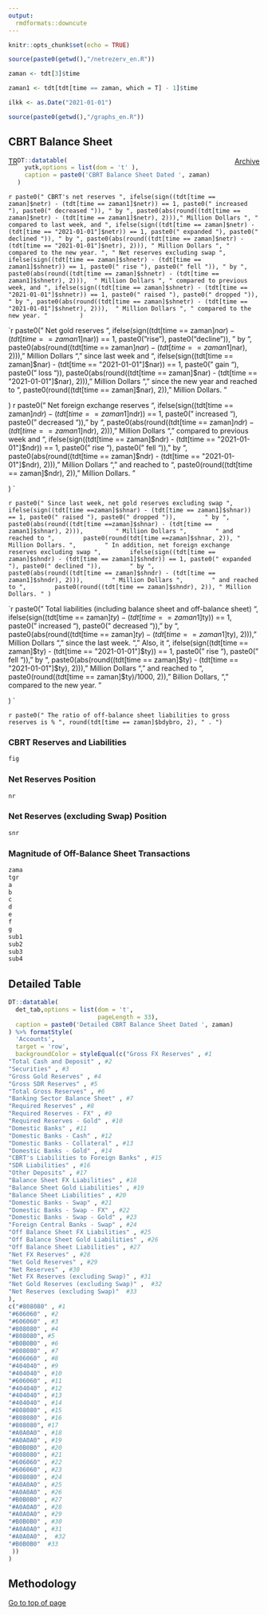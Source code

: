 ```yaml
---
output: 
  rmdformats::downcute
---
```


```r

knitr::opts_chunk$set(echo = TRUE)

source(paste0(getwd(),"/netrezerv_en.R"))

zaman <- tdt[3]$time

zaman1 <- tdt[tdt[time == zaman, which = T] - 1]$time

ilkk <- as.Date("2021-01-01")

source(paste0(getwd(),"/graphs_en.R"))

```


## CBRT Balance Sheet

<div style="float: left;"><a href=TCMB_TR_2021-02-26.html>TR</a></div>
<div style="float: right;"><a href=arsiv.html>Archive</a></div>

```r
DT::datatable(
  yutk,options = list(dom = 't' ), 
  caption = paste0('CBRT Balance Sheet Dated ', zaman)
)
```


`r paste0(" CBRT's net reserves ",
ifelse(sign((tdt[time == zaman]$netr) - (tdt[time == zaman1]$netr)) == 1, paste0(" increased "), paste0(" decreased ")),
" by ",
paste0(abs(round((tdt[time == zaman]$netr) - (tdt[time == zaman1]$netr), 2)))," Million Dollars ",
" compared to last week, and ",
ifelse(sign((tdt[time == zaman]$netr) - (tdt[time == "2021-01-01"]$netr)) == 1, paste0(" expanded "), paste0(" declined ")),
" by ",
paste0(abs(round((tdt[time == zaman]$netr) - (tdt[time == "2021-01-01"]$netr), 2))),
" Million Dollars ",
" compared to the new year. ",
" Net reserves excluding swap ",
ifelse(sign((tdt[time == zaman]$shnetr) - (tdt[time == zaman1]$shnetr)) == 1, paste0(" rise "), paste0(" fell ")),
" by ",
paste0(abs(round((tdt[time == zaman]$shnetr) - (tdt[time == zaman1]$shnetr), 2))), 
" Million Dollars ",
" compared to previous week, and ",
ifelse(sign((tdt[time == zaman]$shnetr) - (tdt[time == "2021-01-01"]$shnetr)) == 1, paste0(" raised "), paste0(" dropped ")),
" by ",
paste0(abs(round((tdt[time == zaman]$shnetr) - (tdt[time == "2021-01-01"]$shnetr), 2))), 
" Million Dollars ",
" compared to the new year. " 
       ) `
       
`r paste0(" Net gold reserves ",
       ifelse(sign((tdt[time == zaman]$nar) - (tdt[time == zaman1]$nar)) == 1, paste0("rise"), paste0("decline")),
       " by ",
       paste0(abs(round((tdt[time == zaman]$nar) - (tdt[time == zaman1]$nar), 2))), 
       " Million Dollars ",
       " since last week and ",
       ifelse(sign((tdt[time == zaman]$nar) - (tdt[time == "2021-01-01"]$nar)) == 1, paste0(" gain "), paste0(" loss ")),
       paste0(abs(round((tdt[time == zaman]$nar) - (tdt[time == "2021-01-01"]$nar), 2))), 
       " Million Dollars ",
       " since the new year and reached to ",
       paste0(round((tdt[time == zaman]$nar), 2)), " Million Dollars. "
       
) `
`r paste0(" Net foreign exchange reserves ",
       ifelse(sign((tdt[time == zaman]$ndr) - (tdt[time == zaman1]$ndr)) == 1, paste0(" increased "), paste0(" decreased ")),
       " by ",
       paste0(abs(round((tdt[time == zaman]$ndr) - (tdt[time == zaman1]$ndr), 2))), 
       " Million Dollars ",
       " compared to previous week and ",
       ifelse(sign((tdt[time == zaman]$ndr) - (tdt[time == "2021-01-01"]$ndr)) == 1, paste0(" rise "), paste0(" fell ")),
       " by ",
       paste0(abs(round((tdt[time == zaman]$ndr) - (tdt[time == "2021-01-01"]$ndr), 2))), 
       " Million Dollars ",
       " and reached to ",
       paste0(round((tdt[time == zaman]$ndr), 2)), " Million Dollars. "
       
) `

`r paste0(" Since last week, net gold reserves excluding swap ",
       ifelse(sign((tdt[time ==zaman]$shnar) - (tdt[time == zaman1]$shnar)) == 1, paste0(" raised "), paste0(" dropped ")),
       " by ",
       paste0(abs(round((tdt[time ==zaman]$shnar) - (tdt[time == zaman1]$shnar), 2))), 
       " Million Dollars ",
       " and reached to ",
       paste0(round(tdt[time ==zaman]$shnar, 2)), " Million Dollars. ",
       " In addition, net foreign exchange reserves excluding swap ",
       ifelse(sign((tdt[time == zaman]$shndr) - (tdt[time == zaman1]$shndr)) == 1, paste0(" expanded "), paste0(" declined ")),
       " by ",
       paste0(abs(round((tdt[time == zaman]$shndr) - (tdt[time == zaman1]$shndr), 2))),
       " Million Dollars ",
       " and reached to ",
       paste0(round((tdt[time == zaman]$shndr), 2)), " Million Dollars. "
) `

`r paste0(" Total liabilities (including balance sheet and off-balance sheet) ",
       ifelse(sign((tdt[time == zaman]$ty) - (tdt[time == zaman1]$ty)) == 1, paste0(" increased "), paste0(" decreased ")),
       " by ",
       paste0(abs(round((tdt[time == zaman]$ty) - (tdt[time == zaman1]$ty), 2))), 
       " Million Dollars ",
       " since the last week. ",
       " Also, it ",
       ifelse(sign((tdt[time == zaman]$ty) - (tdt[time == "2021-01-01"]$ty)) == 1, paste0(" rise "), paste0(" fell ")),
       " by ",
       paste0(abs(round((tdt[time == zaman]$ty) - (tdt[time == "2021-01-01"]$ty), 2))), 
       " Million Dollars ",
       " and reached to ",
       paste0(round((tdt[time == zaman]$ty)/1000, 2)), " Billion Dollars, ",
       " compared to the new year. "
       
) `

`r paste0(" The ratio of off-balance sheet liabilities to gross reserves is % ", round(tdt[time == zaman]$bdybro, 2), " . ")`

### CBRT Reserves and Liabilities

```r
fig
```

### Net Reserves Position

```r
nr
```

### Net Reserves (excluding Swap) Position

```r
snr
```


### Magnitude of Off-Balance Sheet Transactions

```r
zama
tgr
a
b
c
d
e
f
g
sub1
sub2
sub3
sub4
```

## Detailed Table

```r
DT::datatable(
  det_tab,options = list(dom = 't',
                         pageLength = 33), 
  caption = paste0('Detailed CBRT Balance Sheet Dated ', zaman)
) %>% formatStyle(
  'Accounts',
  target = 'row',
  backgroundColor = styleEqual(c("Gross FX Reserves" , #1
"Total Cash and Deposit" , #2
"Securities" , #3
"Gross Gold Reserves" , #4
"Gross SDR Reserves" , #5
"Total Gross Reserves" , #6 
"Banking Sector Balance Sheet" , #7
"Required Reserves" , #8
"Required Reserves - FX" , #9
"Required Reserves - Gold" , #10
"Domestic Banks" , #11
"Domestic Banks - Cash" , #12
"Domestic Banks - Collateral" , #13
"Domestic Banks - Gold" , #14
"CBRT's Liabilities to Foreign Banks" , #15
"SDR Liabilities" , #16
"Other Deposits" , #17
"Balance Sheet FX Liabilities" , #18
"Balance Sheet Gold Liabilities" , #19
"Balance Sheet Liabilities" , #20
"Domestic Banks - Swap" , #21
"Domestic Banks - Swap - FX" , #22
"Domestic Banks - Swap - Gold" , #23
"Foreign Central Banks - Swap" , #24
"Off Balance Sheet FX Liabilities" , #25
"Off Balance Sheet Gold Liabilities" , #26
"Off Balance Sheet Liabilities" , #27
"Net FX Reserves" , #28
"Net Gold Reserves" , #29
"Net Reserves" , #30
"Net FX Reserves (excluding Swap)" , #31
"Net Gold Reserves (excluding Swap)" ,  #32
"Net Reserves (excluding Swap)"  #33
), 
c("#808080" , #1
"#606060" , #2
"#606060" , #3
"#808080" , #4
"#808080", #5
"#B0B0B0" , #6 
"#808080" , #7
"#606060" , #8
"#404040" , #9
"#404040" , #10
"#606060" , #11
"#404040" , #12
"#404040" , #13
"#404040" , #14
"#808080" , #15
"#808080" , #16
"#808080", #17
"#A0A0A0" , #18
"#A0A0A0" , #19
"#B0B0B0" , #20
"#808080" , #21
"#606060" , #22
"#606060" , #23
"#808080" , #24
"#A0A0A0" , #25
"#A0A0A0" , #26
"#B0B0B0" , #27
"#A0A0A0" , #28
"#A0A0A0" , #29
"#B0B0B0" , #30
"#A0A0A0" , #31
"#A0A0A0" ,  #32
"#B0B0B0"  #33
 ))
)
```

## Methodology


<a href="#">Go to top of page</a>